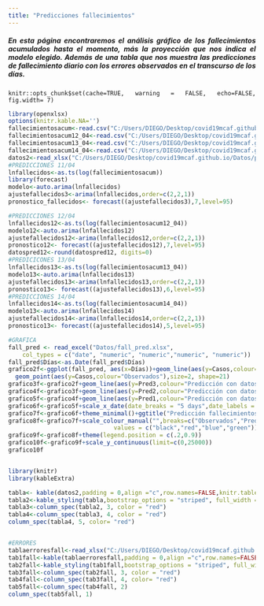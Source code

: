 ```yaml
---
title: "Predicciones fallecimientos"
---
```


<div style="text-align: justify">
##### En esta página encontraremos el análisis gráfico de los fallecimientos acumulados hasta el momento, más la proyección que nos indica el modelo elegido. Además de una tabla que nos muestra las predicciones de fallecimiento diario con los errores observados en el transcurso de los días. 
<div/>

```rsetup
knitr::opts_chunk$set(cache=TRUE, warning = FALSE, echo=FALSE, fig.width= 7)

```


```r
library(openxlsx)
options(knitr.kable.NA='')
fallecimientosacum<-read.csv("C:/Users/DIEGO/Desktop/covid19mcaf.github.io/Datos/mortalidadnacional11_04.csv",header=FALSE,sep=";")
fallecimientosacum12_04<-read.csv("C:/Users/DIEGO/Desktop/covid19mcaf.github.io/Datos/mortalidadnacional12_04.csv",header=FALSE,sep=";")
fallecimientosacum13_04<-read.csv("C:/Users/DIEGO/Desktop/covid19mcaf.github.io/Datos/mortalidadnacional13_04.csv",header=FALSE,sep=";")
fallecimientosacum14_04<-read.csv("C:/Users/DIEGO/Desktop/covid19mcaf.github.io/Datos/mortalidadnacional14_04.csv",header=FALSE,sep=";")
datos2<-read_xlsx("C:/Users/DIEGO/Desktop/covid19mcaf.github.io/Datos/prueba.xlsx")
#PREDICCIONES 11/04
lnfallecidos<-as.ts(log(fallecimientosacum))
library(forecast)
modelo<-auto.arima(lnfallecidos)
ajustefallecidos3<-arima(lnfallecidos,order=c(2,2,1))
pronostico_fallecidos<- forecast((ajustefallecidos3),7,level=95)

#PREDICCIONES 12/04
lnfallecidos12<-as.ts(log(fallecimientosacum12_04))
modelo12<-auto.arima(lnfallecidos12)
ajustefallecidos12<-arima(lnfallecidos12,order=c(2,2,1))
pronostico12<- forecast((ajustefallecidos12),7,level=95)
datospred12<-round(datospred12, digits=0)
#PREDICICONES 13/04
lnfallecidos13<-as.ts(log(fallecimientosacum13_04))
modelo13<-auto.arima(lnfallecidos13)
ajustefallecidos13<-arima(lnfallecidos13,order=c(2,2,1))
pronostico13<- forecast((ajustefallecidos13),6,level=95)
#PREDICCIONES 14/04
lnfallecidos14<-as.ts(log(fallecimientosacum14_04))
modelo13<-auto.arima(lnfallecidos14)
ajustefallecidos14<-arima(lnfallecidos14,order=c(2,2,1))
pronostico13<- forecast((ajustefallecidos14),5,level=95)

#GRAFICA
fall_pred <- read_excel("Datos/fall_pred.xlsx", 
    col_types = c("date", "numeric", "numeric","numeric", "numeric"))
fall_pred$Días<-as.Date(fall_pred$Días)
grafico2f<-ggplot(fall_pred, aes(x=Días))+geom_line(aes(y=Casos,colour="Observados"))+
  geom_point(aes(y=Casos,colour="Observados"),size=2, shape=21)
grafico3f<-grafico2f+geom_line(aes(y=Pred3,colour="Predicción con datos hasta el 11/04/2020"))+geom_point(aes(y=Pred3,colour="Predicción con datos hasta el 11/04/2020"),size=2, shape=21)
grafico4f<-grafico3f+geom_line(aes(y=Pred2,colour="Predicción con datos hasta el 12/04/2020"))+geom_point(aes(y=Pred2,colour="Predicción con datos hasta el 12/04/2020"),size=2, shape=21) 
grafico5f<-grafico4f+geom_line(aes(y=Pred1,colour="Predicción con datos hasta el 13/04/2020"))+geom_point(aes(y=Pred1,colour="Predicción con datos hasta el 13/04/2020"),size=2, shape=21)  
grafico6f<-grafico5f+scale_x_date(date_breaks = "5 days",date_labels = "%d-%m")
grafico7f<-grafico6f+theme_minimal()+ggtitle("Predicción fallecimientos")
grafico8f<-grafico7f+scale_colour_manual("",breaks=c("Observados","Predicción con datos hasta el 11/04/2020","Predicción con datos hasta el 12/04/2020","Predicción con datos hasta el 13/04/2020"),
                              values = c("black","red","blue","green"))
grafico9f<-grafico8f+theme(legend.position = c(.2,0.9))
grafico10f<-grafico9f+scale_y_continuous(limit=c(0,25000))
grafico10f


library(knitr)
library(kableExtra)

tabla<- kable(datos2,padding = 0,align ="c",row.names=FALSE,knitr.table.format = "html") 
tabla2<-kable_styling(tabla,bootstrap_options = "striped", full_width = F, position = "float_left") 
tabla3<-column_spec(tabla2, 3, color = "red")
tabla4<-column_spec(tabla3, 4, color = "red")
column_spec(tabla4, 5, color= "red")


#ERRORES
tablaerroresfall<-read_xlsx("C:/Users/DIEGO/Desktop/covid19mcaf.github.io/Datos/tablerroresfallecimiento.xlsx")
tab1fall<-kable(tablaerroresfall,padding = 0,align ="c",row.names=FALSE,knitr.table.format = "html")
tab2fall<-kable_styling(tab1fall,bootstrap_options = "striped", full_width = F, position = "float_left")
tab3fall<-column_spec(tab2fall, 3, color = "red")
tab4fall<-column_spec(tab3fall, 4, color= "red")
tab5fall<-column_spec(tab4fall, 2)
column_spec(tab5fall, 1)
```
